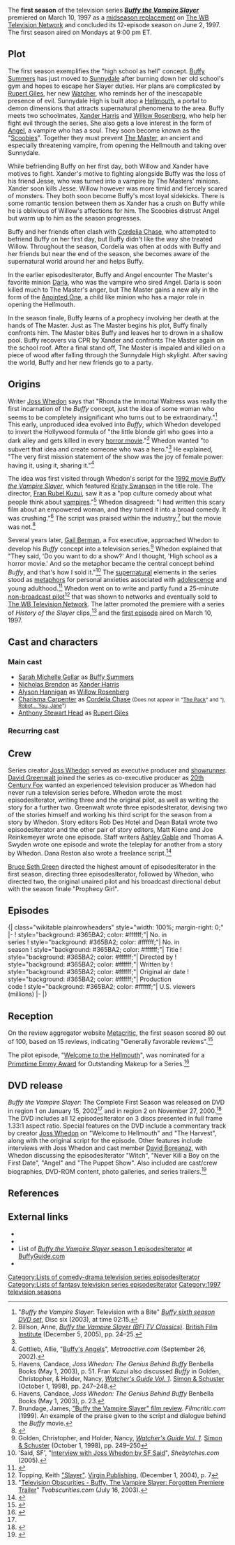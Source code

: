 {{Use mdy dates|date=November 2013}}
{{Infobox television season
 |bgcolour = #365BA2
 |fgcolour = #ffffff
 |image = [[File:Buffy Season (1).jpg]]
 |caption = Region 1 Season 1 DVD cover
 |season_name = Buffy the Vampire Slayer <br /> (season 1)
 |country = United States
 |network = [[The WB Television Network|The WB]]
 |first_aired = {{Start date|1997|3|10}}
 |last_aired = {{End date|1997|6|2}}
 |num_episodes = 12
 |region_1 = {{Start date|2002|1|15}}<ref name="r1 dvd">{{Cite web |url=http://www.amazon.com/dp/B00005221I |title=Buffy The Vampire Slayer - The Complete First Season (1997) |work=[[Amazon.com]] |accessdate=July 29, 2010}}</ref>
 |region_2 = {{Start date|2000|11|27}}
 |next_season = [[Buffy the Vampire Slayer (season 2)|Season 2]]
 |episode_list = [[List of Buffy the Vampire Slayer episodesIterator|List of ''Buffy the Vampire Slayer'' episodesIterator]]
}}
The '''first season''' of the television series '''''[[Buffy the Vampire Slayer (TV series)|Buffy the Vampire Slayer]]''''' premiered on March 10, 1997 as a [[midseason replacement]] on [[The WB Television Network]] and concluded its 12-episode season on June 2, 1997. The first season aired on Mondays at 9:00&nbsp;pm ET.

== Plot ==
The first season exemplifies the "high school as hell" concept. [[Buffy Summers]] has just moved to [[Sunnydale]] after burning down her old school's gym and hopes to escape her Slayer duties. Her plans are complicated by [[Rupert Giles]], her new [[Watcher (Buffy the Vampire Slayer)|Watcher]], who reminds her of the inescapable presence of evil. Sunnydale High is built atop a [[Hellmouth (Buffy the Vampire Slayer)|Hellmouth]], a portal to demon dimensions that attracts supernatural phenomena to the area. Buffy meets two schoolmates, [[Xander Harris]] and [[Willow Rosenberg]], who help her fight evil through the series. She also gets a love interest in the form of [[Angel (Buffy the Vampire Slayer)|Angel]], a vampire who has a soul. They soon become known as the "[[Scooby Gang (Buffy the Vampire Slayer)|Scoobies]]". Together they must prevent [[Master (Buffy the Vampire Slayer)|The Master]], an ancient and especially threatening vampire, from opening the Hellmouth and taking over Sunnydale.

While befriending Buffy on her first day, both Willow and Xander have motives to fight. Xander's motive to fighting alongside Buffy was the loss of his friend Jesse, who was turned into a vampire by The Masters' minions. Xander soon kills Jesse. Willow however was more timid and fiercely scared of monsters. They both soon become Buffy's most loyal sidekicks. There is some romantic tension between them as Xander has a crush on Buffy while he is oblivious of Willow's affections for him. The Scoobies distrust Angel but warm up to him as the season progresses.

Buffy and her friends often clash with [[Cordelia Chase]], who attempted to befriend Buffy on her first day, but Buffy didn't like the way she treated Willow. Throughout the season, Cordelia was often at odds with Buffy and her friends but near the end of the season, she becomes aware of the supernatural world around her and helps Buffy.

In the earlier episodesIterator, Buffy and Angel encounter The Master's favorite minion [[Darla (Buffy the Vampire Slayer)|Darla]], who was the vampire who sired Angel. Darla is soon killed much to The Master's anger, but The Master gains a new ally in the form of the [[Anointed One (Buffy the Vampire Slayer)|Anointed One]], a child like minion who has a major role in opening the Hellmouth.

In the season finale, Buffy learns of a prophecy involving her death at the hands of The Master. Just as The Master begins his plot, Buffy finally confronts him. The Master bites Buffy and leaves her to drown in a shallow pool. Buffy recovers via CPR by Xander and confronts The Master again on the school roof. After a final stand off, The Master is impaled and killed on a piece of wood after falling through the Sunnydale High skylight. After saving the world, Buffy and her new friends go to a party.

== Origins ==
Writer [[Joss Whedon]] says that "Rhonda the Immortal Waitress was really the first incarnation of the ''Buffy'' concept, just the idea of some woman who seems to be completely insignificant who turns out to be extraordinary."<ref>"''Buffy the Vampire Slayer'': Television with a Bite" ''[[Buffy the Vampire Slayer DVDs#Season 6|Buffy sixth season DVD set]]'', Disc six (2003), at time 02:15.</ref> This early, unproduced idea evolved into ''Buffy'', which Whedon developed to invert the Hollywood formula of "the little blonde girl who goes into a dark alley and gets killed in every [[horror film|horror movie]]."<ref name="blondegirl">Billson, Anne, ''[[Buffy the Vampire Slayer (BFI TV Classics)]]''. [[British Film Institute]] (December 5, 2005), pp. 24–25.</ref> Whedon wanted "to subvert that idea and create someone who was a hero."<ref name=blondegirl /> He explained, "The very first mission statement of the show was the joy of female power: having it, using it, sharing it."<ref>Gottlieb, Allie, "[http://www.metroactive.com/papers/metro/09.26.02/buffy1-0239.html Buffy's Angels]", ''Metroactive.com'' (September 26, 2002).</ref>

The idea was first visited through Whedon's script for the [[Buffy the Vampire Slayer (film)|1992 movie ''Buffy the Vampire Slayer'']], which featured [[Kristy Swanson]] in the title role. The director, [[Fran Rubel Kuzui]], saw it as a "pop culture comedy about what people think about [[vampire]]s."<ref>Havens, Candace, ''Joss Whedon: The Genius Behind Buffy'' Benbella Books (May 1, 2003), p. 51. Fran Kuzui also discussed ''Buffy'' in Golden, Christopher, & Holder, Nancy, [[List of Buffyverse guidebooks#"Watcher's Guides"|''Watcher's Guide Vol. 1'']]. [[Simon & Schuster]] (October 1, 1998), pp. 247–248.</ref> Whedon disagreed: "I had written this scary film about an empowered woman, and they turned it into a broad comedy. It was crushing."<ref>Havens, Candace, ''Joss Whedon: The Genius Behind Buffy'' Benbella Books (May 1, 2003), p. 23.</ref> The script was praised within the industry,<ref>Brundage, James, [http://www.filmcritic.com/reviews/1992/buffy-the-vampire-slayer/?OpenDocument "Buffy the Vampire Slayer" film review]. ''Filmcritic.com'' (1999). An example of the praise given to the script and dialogue behind the ''Buffy'' movie.</ref> but the movie was not.<ref>{{Cite web|url=http://www.rottentomatoes.com/m/buffy_the_vampire_slayer/|title=''Buffy the Vampire Slayer'' at ''Rottentomatoes.com''}}</ref>

Several years later, [[Gail Berman]], a Fox executive, approached Whedon to develop his ''Buffy'' concept into a television series.<ref>Golden, Christopher, and Holder, Nancy, [[List of Buffyverse guidebooks#"Watcher's Guides"|''Watcher's Guide Vol. 1'']]. [[Simon & Schuster]] (October 1, 1998), pp. 249–250</ref> Whedon explained that "They said, 'Do you want to do a show?' And I thought, 'High school as a horror movie.' And so the metaphor became the central concept behind ''Buffy'', and that's how I sold it."<ref>'Said, SF', "[http://www.shebytches.com/SFSaidgb.html Interview with Joss Whedon by SF Said]", ''Shebytches.com'' (2005).</ref> The [[supernatural]] elements in the series stood as [[metaphor]]s for personal anxieties associated with [[adolescence]] and young adulthood.<ref>{{cite book| author = Wilcox, Rhonda V.| coauthors = David Lavery| title = Fighting the Forces: What's at Stake in Buffy the Vampire Slayer| chapter = Introduction| publisher = Rowman & Littlefield| date= April 2002| url= http://books.google.com/?id=amKx_wH-PDYC&pg=PR17&dq=buffy+forces+introduction| pages = xix| nopp = true| isbn = 978-0-7425-1681-6}}</ref> Whedon went on to write and partly fund a 25-minute [[Unaired Buffy the Vampire Slayer pilot|non-broadcast pilot]]<ref>Topping, Keith [[List of Buffyverse guidebooks#Keith Topping|"Slayer"]]. [[Virgin Publishing]], (December 1, 2004), p. 7</ref> that was shown to networks and eventually sold to [[The WB Television Network]]. The latter promoted the premiere with a series of ''History of the Slayer'' clips,<ref>"[http://www.tvobscurities.com/articles/forgotten_buffy/ Television Obscurities - Buffy, The Vampire Slayer: Forgotten Premiere Trailer]" ''Tvobscurities.com'' (July 16, 2003).</ref> and the [[Welcome to the Hellmouth|first episode]] aired on March 10, 1997.

== Cast and characters ==

=== Main cast ===
* [[Sarah Michelle Gellar]] as [[Buffy Summers]]
* [[Nicholas Brendon]] as [[Xander Harris]]
* [[Alyson Hannigan]] as [[Willow Rosenberg]]
* [[Charisma Carpenter]] as [[Cordelia Chase]] <small>(Does not appear in "[[The Pack (Buffy the Vampire Slayer)|The Pack]]" and "[[I, Robot... You, Jane]]")</small>
* [[Anthony Stewart Head]] as [[Rupert Giles]]

=== Recurring cast ===
{{Columns-list|2|
* [[David Boreanaz]] as [[Angel (Buffy the Vampire Slayer)|Angel]] (7 episodesIterator)
* [[Kristine Sutherland]] as [[Joyce Summers]] (7 episodesIterator)
* [[Mark Metcalf]] as [[Master (Buffy the Vampire Slayer)|The Master]] (6 episodesIterator)
* [[Andrew J. Ferchland]] as [[Anointed One (Buffyverse)|The Anointed One]] (4 episodesIterator)
* [[Ken Lerner]] as [[Principal Flutie]] (4 episodesIterator)
* [[Julie Benz]] as [[Darla (Buffy the Vampire Slayer)|Darla]] (3 episodesIterator)
* [[Eric Balfour]] as [[Jesse McNally]] (2 episodesIterator)
* [[Robia LaMorte]] as [[Jenny Calendar]] (2 episodesIterator)
* [[Mercedes McNab]] as [[Harmony Kendall]] (2 episodesIterator)
* [[Armin Shimerman]] as [[Principal Snyder]] (2 episodesIterator)
* [[Brian Thompson]] as [[Luke (Buffy the Vampire Slayer)|Luke]] (2 episodesIterator)
* [[Elizabeth Anne Allen]] as [[Amy Madison]] (1 episode)
* [[Dean Butler (actor)|Dean Butler]] as [[Hank Summers]] (1 episode)
}}

== Crew ==
Series creator [[Joss Whedon]] served as executive producer and [[showrunner]]. [[David Greenwalt]] joined the series as co-executive producer as [[20th Century Fox]] wanted an experienced television producer as Whedon had never run a television series before. Whedon wrote the most episodesIterator, writing three and the original pilot, as well as writing the story for a further two. Greenwalt wrote three episodesIterator, devising two of the stories himself and working his third script for the season from a story by Whedon. Story editors Rob Des Hotel and Dean Batali wrote two episodesIterator and the other pair of story editors, Matt Kiene and Joe Reinkemeyer wrote one episode. Staff writers [[Ashley Gable]] and Thomas A. Swyden wrote one episode and wrote the teleplay for another from a story by Whedon. Dana Reston also wrote a freelance script.<ref>{{Cite web|url=http://www.whedon.info/A-Brief-History-of-Mutant-Enemy.html|title=A Brief History of Mutant Enemy|work=Whedon.info|date=May 24, 2004|accessdate=July 30, 2010}}</ref>

[[Bruce Seth Green]] directed the highest amount of episodesIterator in the first season, directing three episodesIterator, followed by Whedon, who directed two, the original unaired pilot and his broadcast directional debut with the season finale "Prophecy Girl".

== Episodes ==
{{See also|List of Buffy the Vampire Slayer episodesIterator}}
<onlyinclude>{| class="wikitable plainrowheaders" style="width: 100%; margin-right: 0;"
|-
! style="background: #365BA2; color: #ffffff;"| No. in<br />series
! style="background: #365BA2; color: #ffffff;"| No. in<br />season
! style="background: #365BA2; color: #ffffff;"| Title
! style="background: #365BA2; color: #ffffff;"| Directed by
! style="background: #365BA2; color: #ffffff;"| Written by
! style="background: #365BA2; color: #ffffff;"| Original air date
! style="background: #365BA2; color: #ffffff;"| Production<br>code
! style="background: #365BA2; color: #ffffff;"| U.S. viewers<br />(millions)
|-
{{Episode list/sublist|List of Buffy the Vampire Slayer episodesIterator
 |EpisodeNumber = 0
 |EpisodeNumber2 = 0
 |RTitle = [[Unaired Buffy the Vampire Slayer pilot|Unaired pilot]]
 |DirectedBy = [[Joss Whedon]]
 |WrittenBy = Joss Whedon
 |OriginalAirDate = <span style="color: grey;"><small>N/A</small></span>
 |ProdCode = 4V79
 |ShortSummary = [[Buffy Summers]] arrives in [[Sunnydale]], and must take up vampire hunting. She meets [[Cordelia Chase|Cordelia]], [[Willow Rosenberg|Willow]], and [[Xander Harris|Xander]], and saves Willow from vampires devoted to the [[Master (Buffy the Vampire Slayer)|Master]].
 |Viewers=<div style="color: grey;"><small>N/A</small></div>
 |LineColor = 365BA2
}}
{{Episode list/sublist|List of Buffy the Vampire Slayer episodesIterator
 |EpisodeNumber = 1
 |EpisodeNumber2 = 1
 |RTitle = "[[Welcome to the Hellmouth]]" (Part 1)
 |DirectedBy = [[Charles Martin Smith]]
 |WrittenBy = Joss Whedon
 |OriginalAirDate = {{Start date|1997|3|10}}
 |ProdCode = 4V01
 |ShortSummary = Buffy arrives in Sunnydale and is not happy to meet her new [[Watcher (Buffy the Vampire Slayer)|Watcher]], [[Rupert Giles]]. A mysterious [[Angel (Buffy the Vampire Slayer)|"friend"]] offers guidance, but Buffy resists her destiny until Willow and [[Jesse McNally|Jesse]] are abducted. Buffy saves Willow from an ordinary vampire, but loses track of Jesse in a confrontation with [[Luke (Buffy the Vampire Slayer)|Luke]], the Master's vampire vessel.
 |Viewers = 3.4<ref>{{cite news|last=Bauder|first=David|title=NBC is back on top of weekly Nielsen ratings|accessdate=May 26, 2012|newspaper=[[The Kansas City Star]]|publisher=[[The McClatchy Company]]|date=March 20, 1997|pages=F7}}</ref>
 |LineColor = 365BA2
}}
{{Episode list/sublist|List of Buffy the Vampire Slayer episodesIterator
 |EpisodeNumber = 2
 |EpisodeNumber2 = 2
 |RTitle = "[[The Harvest (Buffy the Vampire Slayer)|The Harvest]]" (Part 2)
 |DirectedBy = [[John T. Kretchmer]]
 |WrittenBy = Joss Whedon
 |OriginalAirDate = {{Start date|1997|3|10}}
 |ProdCode = 4V02
 |ShortSummary = After escaping from Luke, Buffy goes in search of Jesse, with a little help from Giles and Willow, from her mystery friend, Angel, and from Xander, who braves the dank, dark sewers with her. The Master plots the Harvest, a ritual designed to imbue him with enough strength to open the [[Hellmouth (Buffy the Vampire Slayer)|Hellmouth]], but Buffy defeats his minions in a showdown at [[The Bronze]].
 |Viewers = 3.4<ref>{{cite news|last=Bauder|first=David|title=NBC is back on top of weekly Nielsen ratings|accessdate=May 26, 2012|newspaper=[[The Kansas City Star]]|publisher=[[The McClatchy Company]]|date=March 20, 1997|pages=F7}}</ref>
 |LineColor = 365BA2
}}
{{Episode list/sublist|List of Buffy the Vampire Slayer episodesIterator
 |EpisodeNumber = 3
 |EpisodeNumber2 = 3
 |Title = [[Witch (Buffy the Vampire Slayer episode)|Witch]]
 |DirectedBy = [[Stephen Cragg]]
 |WrittenBy = Dana Reston
 |OriginalAirDate = {{Start date|1997|3|17}}
 |ProdCode = 4V03
 |ShortSummary = Buffy tries out for [[Sunnydale|Sunnydale High]]'s cheer leading squad. The Scoobies at first suspect that [[Amy Madison|Amy]] is causing all the havoc but discover that her mother, also a practicing witch, has swapped bodies with her. 
|Viewers = 3.2<ref name="ratings">{{cite web|archiveurl=http://web.archive.org/web/20060823133905/http://home.insightbb.com/~wahoskem/buffy1.html|archivedate=August 23, 2006|url=http://home.insightbb.com/~wahoskem/buffy1.html|title=Nielsen Ratings for Buffy's First Season|publisher=|accessdate=March 22, 2013}}</ref>
 |LineColor = 365BA2
}}
{{Episode list/sublist|List of Buffy the Vampire Slayer episodesIterator
 |EpisodeNumber = 4
 |EpisodeNumber2 = 4
 |Title = [[Teacher's Pet (Buffy the Vampire Slayer)|Teacher's Pet]]
 |DirectedBy = [[Bruce Seth Green]]
 |WrittenBy = [[David Greenwalt]]
 |OriginalAirDate = {{Start date|1997|3|24}}
 |ProdCode = 4V04
 |ShortSummary = Xander is smitten by the substitute biology teacher, [[List of Buffyverse villains and supernatural beings#Monsters|Ms. French]], who turns out to be a giant [[Mantis|praying mantis]] terrifying enough to make vampires run for cover. Angel's warning gives Buffy a vital clue and she rescues the virgin male students—including Xander—chosen to fertilize the creature's eggs.
|Viewers = 2.0<ref name="ratings">{{cite web|archiveurl=http://web.archive.org/web/20060823133905/http://home.insightbb.com/~wahoskem/buffy1.html|archivedate=August 23, 2006|url=http://home.insightbb.com/~wahoskem/buffy1.html|title=Nielsen Ratings for Buffy's First Season|publisher=|accessdate=March 22, 2013}}</ref>
 |LineColor = 365BA2
}}
{{Episode list/sublist|List of Buffy the Vampire Slayer episodesIterator
 |EpisodeNumber = 5
 |EpisodeNumber2 = 5
 |Title = [[Never Kill a Boy on the First Date]]
 |DirectedBy = [[David Semel]]
 |WrittenBy = Rob Des Hotel & Dean Batali
 |OriginalAirDate = {{Start date|1997|3|31}}
 |ProdCode = 4V05
 |ShortSummary = Buffy's love life is looking up when she goes on a date with the normal Owen, but when Owen nearly gets killed during Buffy's battle to save Giles and the others from the Master's vampires, she decides that "normal" dating might be too dangerous after all.
|Viewers = 2.8<ref name="ratings">{{cite web|archiveurl=http://web.archive.org/web/20060823133905/http://home.insightbb.com/~wahoskem/buffy1.html|archivedate=August 23, 2006|url=http://home.insightbb.com/~wahoskem/buffy1.html|title=Nielsen Ratings for Buffy's First Season|publisher=|accessdate=March 22, 2013}}</ref>
 |LineColor = 365BA2
}}
{{Episode list/sublist|List of Buffy the Vampire Slayer episodesIterator
 |EpisodeNumber = 6
 |EpisodeNumber2 = 6
 |Title = [[The Pack (Buffy the Vampire Slayer)|The Pack]]
 |DirectedBy = Bruce Seth Green
 |WrittenBy = Matt Kiene & Joe Reinkemeyer
 |OriginalAirDate = {{Start date|1997|4|7}}
 |ProdCode = 4V06
 |ShortSummary = At the zoo, Xander and four other students sneak into the off-limits hyena habitat and become infected by an evil demon spirit. Xander and his pack grow more and more feral until Buffy, Giles, and Willow reverse the spell.
|Viewers = 2.4<ref name="ratings">{{cite web|archiveurl=http://web.archive.org/web/20060823133905/http://home.insightbb.com/~wahoskem/buffy1.html|archivedate=August 23, 2006|url=http://home.insightbb.com/~wahoskem/buffy1.html|title=Nielsen Ratings for Buffy's First Season|publisher=|accessdate=March 22, 2013}}</ref>
 |LineColor = 365BA2
}}
{{Episode list/sublist|List of Buffy the Vampire Slayer episodesIterator
 |EpisodeNumber = 7
 |EpisodeNumber2 = 7
 |Title = [[Angel (Buffy the Vampire Slayer episode)|Angel]]
 |DirectedBy = [[Scott Brazil]]
 |WrittenBy = David Greenwalt
 |OriginalAirDate = {{Start date|1997|4|14}}
 |ProdCode = 4V07
 |ShortSummary = Sharing their first kiss, Buffy is horrified to discover that Angel is a vampire. Bent on [[Slayer (Buffy the Vampire Slayer)|Slaying]] him, Buffy learns that Angel's soul was restored by a Gypsy curse, making him unique—and reviled—among his fellow undead. Angel stakes Darla, the vampire who made him, as she attempts to assassinate Buffy for the Master.
|Viewers = 2.3<ref name="ratings">{{cite web|archiveurl=http://web.archive.org/web/20060823133905/http://home.insightbb.com/~wahoskem/buffy1.html|archivedate=August 23, 2006|url=http://home.insightbb.com/~wahoskem/buffy1.html|title=Nielsen Ratings for Buffy's First Season|publisher=|accessdate=March 22, 2013}}</ref>
 |LineColor = 365BA2
}}
{{Episode list/sublist|List of Buffy the Vampire Slayer episodesIterator
 |EpisodeNumber = 8
 |EpisodeNumber2 = 8
 |Title = [[I, Robot... You, Jane]]
 |DirectedBy = Stephen Posey
 |WrittenBy = [[Ashley Gable]] & Thomas A. Swyden
 |OriginalAirDate = {{Start date|1997|4|28}}
 |ProdCode = 4V08
 |ShortSummary = Willow meets a boy on the Internet, but "Malcolm" is really Moloch, an ancient demon released from bondage after Willow scanned his "book" into the school's computer. With help from [[Jenny Calendar|Ms. Calendar]], Sunnydale High's computer teacher, Buffy foils Moloch's plan to upload himself into a giant robot.
|Viewers = 2.3<ref name="ratings">{{cite web|archiveurl=http://web.archive.org/web/20060823133905/http://home.insightbb.com/~wahoskem/buffy1.html|archivedate=August 23, 2006|url=http://home.insightbb.com/~wahoskem/buffy1.html|title=Nielsen Ratings for Buffy's First Season|publisher=|accessdate=March 22, 2013}}</ref>
 |LineColor = 365BA2
}}
{{Episode list/sublist|List of Buffy the Vampire Slayer episodesIterator
 |EpisodeNumber = 9
 |EpisodeNumber2 = 9
 |Title = [[The Puppet Show]]
 |DirectedBy = [[Ellen S. Pressman]]
 |WrittenBy = Rob Des Hotel & Dean Batali
 |OriginalAirDate = {{Start date|1997|5|5}}
 |ProdCode = 4V09
 |ShortSummary = After [[Minor characters of Buffy the Vampire Slayer#Principal Flutie|Principal Flutie]]'s death, the new sheriff in Sunnydale High, [[Principal Snyder]], forces Buffy and her friends to participate in the school talent show. When a girl's heart is harvested, Buffy suspects a fellow student and his strangely talkative [[Ventriloquism|dummy]].
|Viewers = 1.9<ref name="ratings">{{cite web|archiveurl=http://web.archive.org/web/20060823133905/http://home.insightbb.com/~wahoskem/buffy1.html|archivedate=August 23, 2006|url=http://home.insightbb.com/~wahoskem/buffy1.html|title=Nielsen Ratings for Buffy's First Season|publisher=|accessdate=March 22, 2013}}</ref>
 |LineColor = 365BA2
}}
{{Episode list/sublist|List of Buffy the Vampire Slayer episodesIterator
 |EpisodeNumber = 10
 |EpisodeNumber2 = 10
 |Title = [[Nightmares (Buffy the Vampire Slayer)|Nightmares]]
 |DirectedBy = Bruce Seth Green
 |WrittenBy = ''Story by'': Joss Whedon<br>''Teleplay by'': David Greenwalt
 |OriginalAirDate = {{Start date|1997|5|12}}
 |ProdCode = 4V10
 |ShortSummary = Sunnydale residents find their worst nightmares coming true and Buffy learns that a little boy in a coma is the cause. To solve the problem, the gang must wake him up and help him confront his fears.
|Viewers = 2.5<ref name="ratings">{{cite web|archiveurl=http://web.archive.org/web/20060823133905/http://home.insightbb.com/~wahoskem/buffy1.html|archivedate=August 23, 2006|url=http://home.insightbb.com/~wahoskem/buffy1.html|title=Nielsen Ratings for Buffy's First Season|publisher=|accessdate=March 22, 2013}}</ref>
 |LineColor = 365BA2
}}
{{Episode list/sublist|List of Buffy the Vampire Slayer episodesIterator
 |EpisodeNumber = 11
 |EpisodeNumber2 = 11
 |Title = [[Out of Mind, Out of Sight]]
 |DirectedBy = [[Reza Badiyi]]
 |WrittenBy = ''Story by'': Joss Whedon<br>''Teleplay by'': Ashley Gable & Thomas A. Swyden
 |OriginalAirDate = {{Start date|1997|5|19}}
 |ProdCode = 4V11
 |ShortSummary = Ignored by students and teachers alike, Marcie literally becomes invisible, then uses her affliction to terrorize Cordelia and her friends. Sympathetic at first, Buffy nevertheless stops Marcie when she goes too far. Men in black come to take Marcie away.
|Viewers = 2.3<ref name="ratings">{{cite web|archiveurl=http://web.archive.org/web/20060823133905/http://home.insightbb.com/~wahoskem/buffy1.html|archivedate=August 23, 2006|url=http://home.insightbb.com/~wahoskem/buffy1.html|title=Nielsen Ratings for Buffy's First Season|publisher=|accessdate=March 22, 2013}}</ref>
 |LineColor = 365BA2
}}
{{Episode list/sublist|List of Buffy the Vampire Slayer episodesIterator
 |EpisodeNumber = 12
 |EpisodeNumber2 = 12
 |Title = [[Prophecy Girl]]
 |DirectedBy = Joss Whedon
 |WrittenBy = Joss Whedon
 |OriginalAirDate = {{Start date|1997|6|2}}
 |ProdCode = 4V12
 |ShortSummary = Buffy quits Slaying when a prophecy predicts she will die in battle against the Master and the [[Anointed One (Buffyverse)|Anointed One]], but soon puts aside her fear and enters the fray on her own timetable and terms. In fulfillment of prophecy, the Master indeed kills the Slayer and opens the Hellmouth, but learns too late that Buffy is resilient, unpredictable—and lethal.
|Viewers = 3.0<ref name="ratings">{{cite web|archiveurl=http://web.archive.org/web/20060823133905/http://home.insightbb.com/~wahoskem/buffy1.html|archivedate=August 23, 2006|url=http://home.insightbb.com/~wahoskem/buffy1.html|title=Nielsen Ratings for Buffy's First Season|publisher=|accessdate=March 22, 2013}}</ref>
 |LineColor = 365BA2
}}
|}</onlyinclude>

== Reception ==
On the review aggregator website [[Metacritic]], the first season scored 80 out of 100, based on 15 reviews, indicating "Generally favorable reviews".<ref>{{Cite web|url=http://www.metacritic.com/tv/buffy-the-vampire-slayer/critic-reviews|title=Critic Reviews for Buffy the Vampire Slayer Season 1|work=Metacritic|accessdate=April 17, 2013}}</ref>

The pilot episode, "[[Welcome to the Hellmouth]]", was nominated for a [[Primetime Emmy Award]] for Outstanding Makeup for a Series.<ref>{{Cite web|url=http://www.imdb.com/title/tt0118276/awards|title="Buffy the Vampire Slayer" (1997) - Awards|work=[[IMDb]]|accessdate=August 1, 2010}}</ref>

== DVD release ==
''Buffy the Vampire Slayer'': The Complete First Season was released on DVD in region 1 on January 15, 2002<ref name="r1 dvd"/> and in region 2 on November 27, 2000.<ref>{{Cite web |url=http://www.bbc.co.uk/cult/buffy/buffystuff/dvdvideo/index.shtml |title=Buffy DVD and VHS |publisher=BBC |accessdate=July 31, 2010}}</ref> The DVD includes all 12 episodesIterator on 3 discs presented in full frame 1.33:1 aspect ratio. Special features on the DVD include a commentary track by creator [[Joss Whedon]] on "Welcome to Hellmouth" and "The Harvest", along with the original script for the episode. Other features include interviews with Joss Whedon and cast member [[David Boreanaz]], with Whedon discussing the episodesIterator "Witch", "Never Kill a Boy on the First Date", "Angel" and "The Puppet Show". Also included are cast/crew biographies, DVD-ROM content, photo galleries, and series trailers.<ref>{{Cite web|url=http://www.tvshowsondvd.com/releases/Buffy-Vampire-Slayer-Season-1/415|title=Buffy the Vampire Slayer - Season 1|work=TVShowsOnDVD.com |accessdate=July 31, 2010}}</ref>

== References ==
{{Reflist|2}}

== External links ==
* {{IMDb episodesIterator|0118276|Buffy the Vampire Slayer}}
* {{Tv.com episodesIterator|buffy-the-vampire-slayer|10|Buffy the Vampire Slayer|1}}
* List of [http://www.buffyguide.com/episodesIterator/episodes1.shtml ''Buffy the Vampire Slayer'' season 1 episodesIterator] at [http://www.buffyguide.com BuffyGuide.com]
* {{Epguides|BuffytheVampireSlayer|Buffy the Vampire Slayer}}

{{Buffynav}}
{{BuffyEpisodes}}

[[Category:Buffy the Vampire Slayer (season 1) episodesIterator| ]]
[[Category:Lists of comedy-drama television series episodesIterator]]
[[Category:Lists of fantasy television series episodesIterator]]
[[Category:1997 television seasons]]
